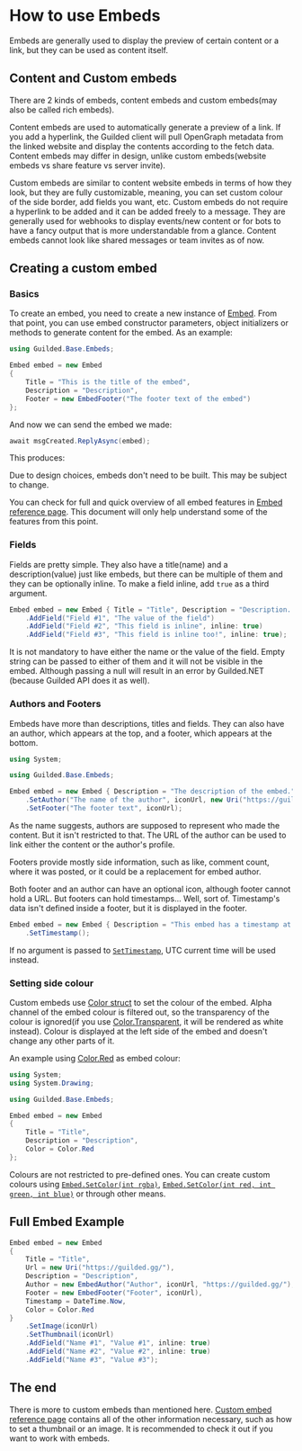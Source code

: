 <script context="module" lang="ts">

        name: "Embeds",
        icon: "play-circle",
        category: "How to Use",
        priority: 4,
        description: "Embeds are generally used to display the preview of certain content or a link, but they can be used as content itself.",
        tags: ["Embeds", "Rich Content", "Docs", "C#"]
    };
</script>

# How to use Embeds

Embeds are generally used to display the preview of certain content or a link, but they can be used as content itself.

## Content and Custom embeds

There are 2 kinds of embeds, content embeds and custom embeds(may also be called rich embeds).

Content embeds are used to automatically generate a preview of a link. If you add a hyperlink, the Guilded client will pull OpenGraph metadata from the linked website and display the contents according to the fetch data. Content embeds may differ in design, unlike custom embeds(website embeds vs share feature vs server invite).

Custom embeds are similar to content website embeds in terms of how they look, but they are fully customizable, meaning, you can set custom colour of the side border, add fields you want, etc. Custom embeds do not require a hyperlink to be added and it can be added freely to a message. They are generally used for webhooks to display events/new content or for bots to have a fancy output that is more understandable from a glance. Content embeds cannot look like shared messages or team invites as of now.

## Creating a custom embed

### Basics

To create an embed, you need to create a new instance of [Embed](/). From that point, you can use embed constructor parameters, object initializers or methods to generate content for the embed. As an example:

```csharp {"insert": [0]}
using Guilded.Base.Embeds;
```

```csharp
Embed embed = new Embed
{
    Title = "This is the title of the embed",
    Description = "Description",
    Footer = new EmbedFooter("The footer text of the embed")
};
```

And now we can send the embed we made:

```csharp
await msgCreated.ReplyAsync(embed);
```

This produces:

<ExampleBlock>
    <MessageBlock>
        <EmbedBlock
            value={{
                title: "This is the title of the embed",
                description: "Description",
                footer: { text: "The footer text of the embed" },
            }}
        />
    </MessageBlock>
</ExampleBlock>

Due to design choices, embeds don't need to be built. This may be subject to change.

You can check for full and quick overview of all embed features in [Embed reference page](/). This document will only help understand some of the features from this point.

### Fields

Fields are pretty simple. They also have a title(name) and a description(value) just like embeds, but there can be multiple of them and they can be optionally inline. To make a field inline, add `true` as a third argument.

```csharp
Embed embed = new Embed { Title = "Title", Description = "Description. This is not a field." }
    .AddField("Field #1", "The value of the field")
    .AddField("Field #2", "This field is inline", inline: true)
    .AddField("Field #3", "This field is inline too!", inline: true);
```

It is not mandatory to have either the name or the value of the field. Empty string can be passed to either of them and it will not be visible in the embed. Although passing a null will result in an error by Guilded.NET (because Guilded API does it as well).

### Authors and Footers

Embeds have more than descriptions, titles and fields. They can also have an author, which appears at the top, and a footer, which appears at the bottom.

```csharp {"insert": [0]}
using System;

using Guilded.Base.Embeds;
```

```csharp
Embed embed = new Embed { Description = "The description of the embed." }
    .SetAuthor("The name of the author", iconUrl, new Uri("https://guilded.gg/"))
    .SetFooter("The footer text", iconUrl);
```

<ExampleBlock>
    <MessageBlock>
        <EmbedBlock
            value={{
                author: {
                    name: "The name of the author",
                    icon_url: GuildedNetLogo,
                    url: "https://guilded.gg/",
                },
                description: "Description",
                footer: { text: "The footer text", icon_url: GuildedNetLogo },
            }}
        />
    </MessageBlock>
</ExampleBlock>

As the name suggests, authors are supposed to represent who made the content. But it isn't restricted to that. The URL of the author can be used to link either the content or the author's profile.

Footers provide mostly side information, such as like, comment count, where it was posted, or it could be a replacement for embed author.

Both footer and an author can have an optional icon, although footer cannot hold a URL. But footers can hold timestamps... Well, sort of. Timestamp's data isn't defined inside a footer, but it is displayed in the footer.

```csharp
Embed embed = new Embed { Description = "This embed has a timestamp at the bottom" }
    .SetTimestamp();
```

If no argument is passed to [`SetTimestamp`](/), UTC current time will be used instead.

### Setting side colour

Custom embeds use [Color struct](https://docs.microsoft.com/en-us/dotnet/api/system.drawing.color) to set the colour of the embed. Alpha channel of the embed colour is filtered out, so the transparency of the colour is ignored(if you use [Color.Transparent](https://docs.microsoft.com/en-us/dotnet/api/system.drawing.color.transparent), it will be rendered as white instead). Colour is displayed at the left side of the embed and doesn't change any other parts of it.

An example using [Color.Red](https://docs.microsoft.com/en-us/dotnet/api/system.drawing.color.red) as embed colour:

```csharp {"insert": [0]}
using System;
using System.Drawing;

using Guilded.Base.Embeds;
```

```csharp {"insert": [4]}
Embed embed = new Embed
{
    Title = "Title",
    Description = "Description",
    Color = Color.Red
};
```

Colours are not restricted to pre-defined ones. You can create custom colours using [`Embed.SetColor(int rgba)`](/), [`Embed.SetColor(int red, int green, int blue)`](/) or through other means.

## Full Embed Example

```csharp
Embed embed = new Embed
{
    Title = "Title",
    Url = new Uri("https://guilded.gg/"),
    Description = "Description",
    Author = new EmbedAuthor("Author", iconUrl, "https://guilded.gg/"),
    Footer = new EmbedFooter("Footer", iconUrl),
    Timestamp = DateTime.Now,
    Color = Color.Red
}
    .SetImage(iconUrl)
    .SetThumbnail(iconUrl)
    .AddField("Name #1", "Value #1", inline: true)
    .AddField("Name #2", "Value #2", inline: true)
    .AddField("Name #3", "Value #3");
```

<ExampleBlock>
    <MessageBlock>
        <EmbedBlock
            value={{
                author: {
                    name: "Author",
                    icon_url: GuildedNetLogo,
                    url: "https://guilded.gg/",
                },
                title: "Title",
                url: "https://guilded.gg/",
                description: "Description",
                color: 0xff0000,
                timestamp: new Date().toISOString(),
                fields: [
                    { name: "Name #1", value: "Value #1", inline: true },
                    { name: "Name #2", value: "Value #2", inline: true },
                    { name: "Name #3", value: "Value #3" },
                ],
                image: {
                    src: GuildedNetLogo,
                },
                thumbnail: {
                    src: GuildedNetLogo,
                },
                footer: {
                    text: "Footer",
                    icon_url: GuildedNetLogo,
                },
            }}
        />
    </MessageBlock>
</ExampleBlock>

## The end

There is more to custom embeds than mentioned here. [Custom embed reference page](/) contains all of the other information necessary, such as how to set a thumbnail or an image. It is recommended to check it out if you want to work with embeds.
